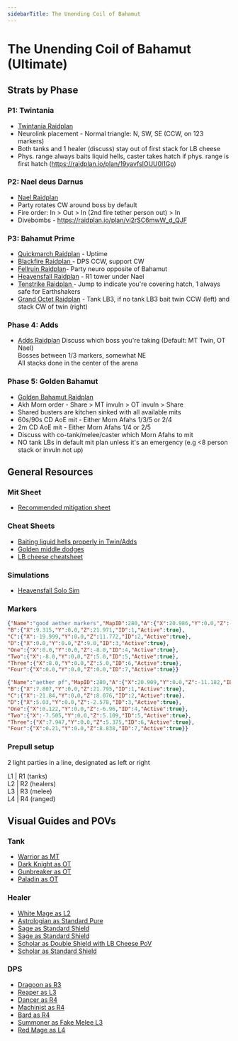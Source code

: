 ```yaml
---
sidebarTitle: The Unending Coil of Bahamut
---
```

# The Unending Coil of Bahamut (Ultimate)
## Strats by Phase
### P1: Twintania
- [Twintania Raidplan](https://raidplan.io/plan/9WEG4AEGVdru3hyF)
- Neurolink placement - Normal triangle: N, SW, SE (CCW, on 123 markers)  
- Both tanks and 1 healer (discuss) stay out of first stack for LB cheese  
- Phys. range always baits liquid hells, caster takes hatch if phys. range is first hatch (https://raidplan.io/plan/19yavfslOUU0l1Gp)  
### P2: Nael deus Darnus
- [Nael Raidplan](https://raidplan.io/plan/DpoJr4oE_kGz_gRU)
- Party rotates CW around boss by default  
- Fire order: In > Out > In (2nd fire tether person out) > In  
- Divebombs - https://raidplan.io/plan/vi2rSC6mwW_d_QJF  
### P3: Bahamut Prime
- [Quickmarch Raidplan](https://raidplan.io/plan/3zSKK0DXeJgCLadx) - Uptime
- [Blackfire Raidplan ](https://raidplan.io/plan/BJPnHRQMEsmOyapB) - DPS CCW, support CW
- [Fellruin Raidplan](https://raidplan.io/plan/-83d6AilbZGqba3j)- Party neuro opposite of Bahamut
- [Heavensfall Raidplan](https://raidplan.io/plan/NGpZ9S-3kiLsDzAY) - R1 tower under Nael
- [Tenstrike Raidplan ](https://raidplan.io/plan/2wu2LOy8wKhG29Tr) - Jump to indicate you're covering hatch, 1 always safe for Earthshakers
- [Grand Octet Raidplan](https://raidplan.io/plan/iunTUxGNwjAGF_7K) - Tank LB3, if no tank LB3 bait twin CCW (left) and stack CW of twin (right)
### Phase 4: Adds
- [Adds Raidplan](https://raidplan.io/plan/AMEhnLbUmlTb7ij3)
Discuss which boss you're taking (Default: MT Twin, OT Nael)  
Bosses between 1/3 markers, somewhat NE  
All stacks done in the center of the arena  
### Phase 5: Golden Bahamut
- [Golden Bahamut Raidplan](https://raidplan.io/plan/Y4WRFLhdHSQ7oLN_)
- Akh Morn order - Share > MT invuln > OT invuln > Share  
- Shared busters are kitchen sinked with all available mits  
- 60s/90s CD AoE mit - Either Morn Afahs 1/3/5 or 2/4  
- 2m CD AoE mit - Either Morn Afahs 1/4 or 2/5  
- Discuss with co-tank/melee/caster which Morn Afahs to mit  
- NO tank LBs in default mit plan unless it's an emergency (e.g \<8 person stack or invuln not up)  
## General Resources
### Mit Sheet
- [Recommended mitigation sheet](https://tinyurl.com/ucobmitty)
### Cheat Sheets
- [Baiting liquid hells properly in Twin/Adds](https://youtu.be/9DDTla_pbL0)
- [Golden middle dodges](https://youtu.be/ZbrTfoIxRdE)
- [LB cheese cheatsheet](https://imgur.com/a/FNTZDGV)
### Simulations
- [Heavensfall Solo Sim](https://drive.google.com/file/d/1eNgGqA4VAPT0f3wwt37n2UHqrOF4kfuI/view)
### Markers
```json copy filename="Good Aether Markers"
{"Name":"good aether markers","MapID":280,"A":{"X":20.986,"Y":0.0,"Z":-11.02,"ID":0,"Active":true},
"B":{"X":9.315,"Y":0.0,"Z":21.971,"ID":1,"Active":true},
"C":{"X":-19.999,"Y":0.0,"Z":11.772,"ID":2,"Active":true},
"D":{"X":0.0,"Y":0.0,"Z":9.0,"ID":3,"Active":true},
"One":{"X":0.0,"Y":0.0,"Z":-8.0,"ID":4,"Active":true},
"Two":{"X":-8.0,"Y":0.0,"Z":5.0,"ID":5,"Active":true},
"Three":{"X":8.0,"Y":0.0,"Z":5.0,"ID":6,"Active":true},
"Four":{"X":0.0,"Y":0.0,"Z":0.0,"ID":7,"Active":true}}
```

```json copy filename="Aether PF"
{"Name":"aether pf","MapID":280,"A":{"X":20.909,"Y":0.0,"Z":-11.182,"ID":0,"Active":true},
"B":{"X":7.807,"Y":0.0,"Z":21.795,"ID":1,"Active":true},
"C":{"X":-21.84,"Y":0.0,"Z":8.076,"ID":2,"Active":true},
"D":{"X":5.03,"Y":0.0,"Z":-2.578,"ID":3,"Active":true},
"One":{"X":0.122,"Y":0.0,"Z":-6.96,"ID":4,"Active":true},
"Two":{"X":-7.505,"Y":0.0,"Z":5.109,"ID":5,"Active":true},
"Three":{"X":7.947,"Y":0.0,"Z":5.375,"ID":6,"Active":true},
"Four":{"X":0.21,"Y":0.0,"Z":8.838,"ID":7,"Active":true}}
```

### Prepull setup
2 light parties in a line, designated as left or right  
  
L1 | R1  (tanks)  
L2 | R2  (healers)  
L3 | R3  (melee)  
L4 | R4  (ranged)  
## Visual Guides and POVs
### Tank
- [Warrior as MT](<https://www.twitch.tv/videos/2149278406>)
- [Dark Knight as OT](<https://youtu.be/vItzlrnxWmk>) 
- [Gunbreaker as OT](<https://www.twitch.tv/videos/2149285445>)
- [Paladin as OT](<https://www.twitch.tv/videos/2149285444>) 
### Healer
- [White Mage as L2](<https://youtu.be/AsPmtKceRK8>) 
- [Astrologian as Standard Pure](<https://www.youtube.com/watch?v=Dp57n8JKR2g>) 
- [Sage as Standard Shield](<https://www.youtube.com/watch?v=g32wYmFLBdY>)  
- [Sage as Standard Shield](<https://www.twitch.tv/videos/2149317774>) 
- [Scholar as Double Shield with LB Cheese PoV](<https://www.twitch.tv/videos/2149316281>) 
- [Scholar as Standard Shield](<https://www.twitch.tv/videos/2149314421>) 
### DPS
- [Dragoon as R3](<https://www.twitch.tv/videos/2151969303>)
- [Reaper as L3](<https://youtu.be/9xU6oZZ3FSc>)
- [Dancer as R4](<https://www.youtube.com/watch?v=jLjT5N-zZEw>)
- [Machinist as R4](<https://www.twitch.tv/videos/2156088309>)
- [Bard as R4](<https://www.twitch.tv/videos/2149287702>)
- [Summoner as Fake Melee L3](<https://www.twitch.tv/videos/2149551673>)
- [Red Mage as L4](<https://www.youtube.com/watch?v=GuYzjaZsjFU>)